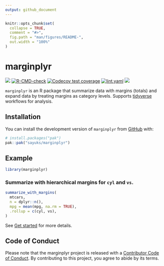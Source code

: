 ```yaml
---
output: github_document
---
```


<!-- README.md is generated from README.Rmd. Please edit that file -->

```r
knitr::opts_chunk$set(
  collapse = TRUE,
  comment = "#>",
  fig.path = "man/figures/README-",
  out.width = "100%"
)
```

# marginplyr

<!-- badges: start -->
<a href = "https://CRAN.R-project.org/package=marginplyr" target = "_blank"><img src="https://www.r-pkg.org/badges/version/marginplyr"></a>
[![R-CMD-check](https://github.com/sayuks/marginplyr/actions/workflows/R-CMD-check.yaml/badge.svg)](https://github.com/sayuks/marginplyr/actions/workflows/R-CMD-check.yaml)
[![Codecov test coverage](https://codecov.io/gh/sayuks/marginplyr/graph/badge.svg)](https://app.codecov.io/gh/sayuks/marginplyr)
[![lint.yaml](https://github.com/sayuks/marginplyr/actions/workflows/lint.yaml/badge.svg)](https://github.com/sayuks/marginplyr/actions/workflows/lint.yaml)
<a href = "https://sayuks.github.io/marginplyr/" target = "_blank"><img src="https://cranlogs.r-pkg.org/badges/marginplyr"></a>
<!-- badges: end -->

`marginplyr` is an R package that summarize data with margins (totals) and expand data by treating margins as category levels. Supports [tidyverse](https://www.tidyverse.org/) workflows for analysis.

## Installation

<!-- You can install `marginplyr` from CRAN: -->

<!-- ``` r -->
<!-- install.packages("marginplyr") -->
<!-- ``` -->
You can install the development version of `marginplyr` from [GitHub](https://github.com/) with:

``` r
# install.packages("pak")
pak::pak("sayuks/marginplyr")
```

## Example

```r
library(marginplyr)
```

### Summarize with hierarchical margins for `cyl` and `vs`.

```r
summarize_with_margins(
  mtcars,
  n = dplyr::n(),
  mpg = mean(mpg, na.rm = TRUE),
  .rollup = c(cyl, vs),
)
```

See [Get started](https://sayuks.github.io/marginplyr/vignettes/get_started.html) for more details.

## Code of Conduct

Please note that the marginplyr project is released with a [Contributor Code of Conduct](https://contributor-covenant.org/version/2/1/CODE_OF_CONDUCT.html). By contributing to this project, you agree to abide by its terms.
